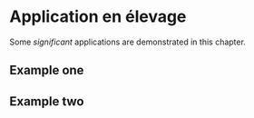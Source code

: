 # Application en élevage {#application} 

Some _significant_ applications are demonstrated in this chapter.

## Example one

## Example two
